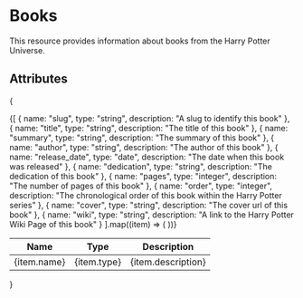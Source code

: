 # Books

This resource provides information about books from the Harry Potter Universe.

## Attributes

{

<table>
  <thead>
    <tr>
      <th>Name</th>
      <th>Type</th>
      <th>Description</th>
    </tr>
  </thead>
  <tbody>
    {[
      {
        name: "slug",
        type: "string",
        description: "A slug to identify this book"
      },
      { name: "title", type: "string", description: "The title of this book" },
      {
        name: "summary",
        type: "string",
        description: "The summary of this book"
      },
      {
        name: "author",
        type: "string",
        description: "The author of this book"
      },
      {
        name: "release_date",
        type: "date",
        description: "The date when this book was released"
      },
      {
        name: "dedication",
        type: "string",
        description: "The dedication of this book"
      },
      {
        name: "pages",
        type: "integer",
        description: "The number of pages of this book"
      },
      {
        name: "order",
        type: "integer",
        description:
          "The chronological order of this book within the Harry Potter series"
      },
      {
        name: "cover",
        type: "string",
        description: "The cover url of this book"
      },
      {
        name: "wiki",
        type: "string",
        description: "A link to the Harry Potter Wiki Page of this book"
      }
    ].map((item) => (
      <tr key={item.name}>
        <td>{item.name}</td>
        <td>{item.type}</td>
        <td>{item.description}</td>
      </tr>
    ))}
  </tbody>
</table>
}
